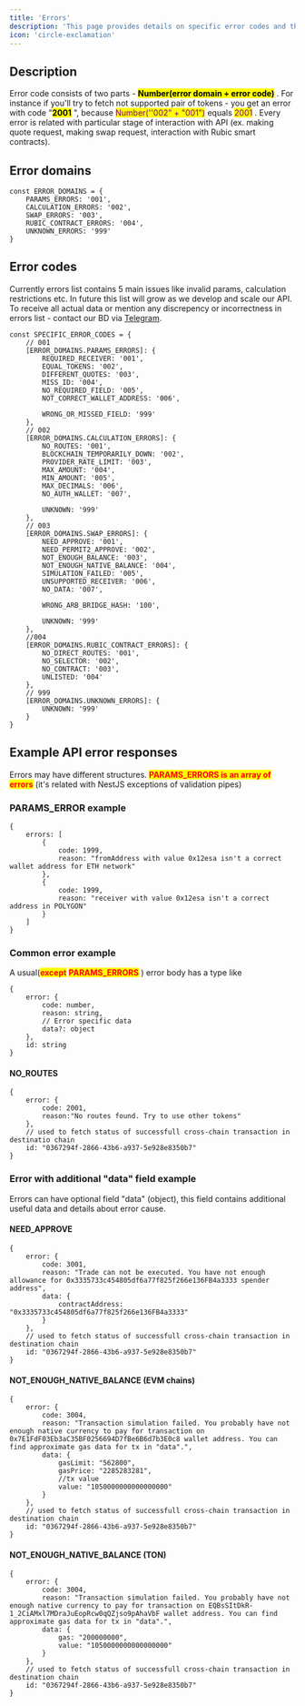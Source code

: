 ```yaml
---
title: 'Errors'
description: 'This page provides details on specific error codes and their meanings, returned by the Rubic API server in different scenarios'
icon: 'circle-exclamation'
---
```


## Description

Error code consists of two parts - <mark>**Number(error domain + error code)**</mark>
. For instance if you'll try to fetch not supported pair of tokens - you get an error with code "<mark>**2001**</mark>
", because <mark style="color:purple;">Number(''002" + "001")</mark>
 equals <mark style="color:purple;">2001</mark>
.  Every error is related with particular stage of interaction with API (ex. making quote request, making swap request, interaction with Rubic smart contracts).

## Error domains

```
const ERROR_DOMAINS = {
    PARAMS_ERRORS: '001',
    CALCULATION_ERRORS: '002',
    SWAP_ERRORS: '003',
    RUBIC_CONTRACT_ERRORS: '004',
    UNKNOWN_ERRORS: '999'
}
```

## Error codes

Currently errors list contains 5 main issues like invalid params, calculation restrictions etc. In future this list will grow as we develop and scale our API. To receive all actual data or mention any discrepency or incorrectness in errors list - contact our BD via [Telegram](https://t.me/RubicPartnershipBot). 

```
const SPECIFIC_ERROR_CODES = {
    // 001
    [ERROR_DOMAINS.PARAMS_ERRORS]: {
        REQUIRED_RECEIVER: '001',
        EQUAL_TOKENS: '002',
        DIFFERENT_QUOTES: '003',
        MISS_ID: '004',
        NO_REQUIRED_FIELD: '005',
        NOT_CORRECT_WALLET_ADDRESS: '006',

        WRONG_OR_MISSED_FIELD: '999'
    },
    // 002
    [ERROR_DOMAINS.CALCULATION_ERRORS]: {
        NO_ROUTES: '001',
        BLOCKCHAIN_TEMPORARILY_DOWN: '002',
        PROVIDER_RATE_LIMIT: '003',
        MAX_AMOUNT: '004',
        MIN_AMOUNT: '005',
        MAX_DECIMALS: '006',
        NO_AUTH_WALLET: '007',

        UNKNOWN: '999'
    },
    // 003
    [ERROR_DOMAINS.SWAP_ERRORS]: {
        NEED_APPROVE: '001',
        NEED_PERMIT2_APPROVE: '002',
        NOT_ENOUGH_BALANCE: '003',
        NOT_ENOUGH_NATIVE_BALANCE: '004',
        SIMULATION_FAILED: '005',
        UNSUPPORTED_RECEIVER: '006',
        NO_DATA: '007',

        WRONG_ARB_BRIDGE_HASH: '100',

        UNKNOWN: '999'
    },
    //004
    [ERROR_DOMAINS.RUBIC_CONTRACT_ERRORS]: {
        NO_DIRECT_ROUTES: '001',
        NO_SELECTOR: '002',
        NO_CONTRACT: '003',
        UNLISTED: '004'
    },
    // 999
    [ERROR_DOMAINS.UNKNOWN_ERRORS]: {
        UNKNOWN: '999'
    }
}
```

## Example API error responses

Errors may have different structures. <mark style="color:red;">**PARAMS_ERRORS is an array of errors**</mark>
(it's related with NestJS exceptions of validation pipes)

### PARAMS_ERROR example

```
{
    errors: [
        {
            code: 1999,
            reason: "fromAddress with value 0x12esa isn't a correct wallet address for ETH network"
        },
        {
            code: 1999,
            reason: "receiver with value 0x12esa isn't a correct address in POLYGON"
        }
    ]
}
```

### Common error example

A usual(<mark style="color:red;">**except**</mark>
 <mark style="color:red;">**PARAMS_ERRORS**</mark>
) error body has a type like

```
{
    error: {
        code: number,
        reason: string,
        // Error specific data
        data?: object
    },
    id: string
}
```

#### NO_ROUTES

```
{
    error: {
        code: 2001,
        reason:"No routes found. Try to use other tokens" 
    },
    // used to fetch status of successfull cross-chain transaction in destinatio chain
    id: "0367294f-2866-43b6-a937-5e928e8350b7" 
}
```

### Error with additional "data" field example

Errors can have optional field "data" (object), this field contains additional useful data and details about error cause.

#### NEED_APPROVE

```
{
    error: {
        code: 3001,
        reason: "Trade can not be executed. You have not enough allowance for 0x3335733c454805df6a77f825f266e136FB4a3333 spender address",
        data: {
            contractAddress: "0x3335733c454805df6a77f825f266e136FB4a3333"        
        }
    },
    // used to fetch status of successfull cross-chain transaction in destination chain
    id: "0367294f-2866-43b6-a937-5e928e8350b7" 
}
```

#### NOT_ENOUGH_NATIVE_BALANCE (EVM chains)

```
{
    error: {
        code: 3004,
        reason: "Transaction simulation failed. You probably have not enough native currency to pay for transaction on 0x7E1FdF03Eb3aC35BF0256694D7fBe6B6d7b3E0c8 wallet address. You can find approximate gas data for tx in "data".",
        data: {
            gasLimit: "562800",
            gasPrice: "2285283281",
            //tx value
            value: "1050000000000000000"      
        }
    },
    // used to fetch status of successfull cross-chain transaction in destination chain
    id: "0367294f-2866-43b6-a937-5e928e8350b7" 
}
```

#### NOT_ENOUGH_NATIVE_BALANCE (TON)

```
{
    error: {
        code: 3004,
        reason: "Transaction simulation failed. You probably have not enough native currency to pay for transaction on EQBsSItDkR-1_2CiAMxl7MDraJuEopRcw0qQZjso9pAhaVbF wallet address. You can find approximate gas data for tx in "data".",
        data: {
            gas: "200000000",
            value: "1050000000000000000"      
        }
    },
    // used to fetch status of successfull cross-chain transaction in destination chain
    id: "0367294f-2866-43b6-a937-5e928e8350b7" 
}
```